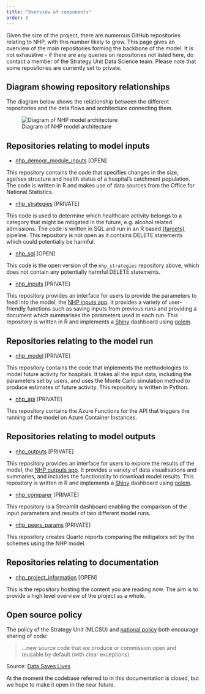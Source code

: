 ```yaml
---
title: "Overview of components"
order: 6
---
```


Given the size of the project, there are numerous GitHub repositories relating to NHP, with this number likely to grow. This page gives an overview of the main repositories forming the backbone of the model. It is not exhaustive - if there are any queries on repositories not listed here, do contact a member of the Strategy Unit Data Science team. Please note that some repositories are currently set to private.

## Diagram showing repository relationships

The diagram below shows the relationship between the different repositories and the data flows and architecture connecting them.

![Diagram of NHP model architecture](../resources/NHP_diagram_public_2-0.png){fig-alt="A diagram showing the connections between the various repositories"}

## Repositories relating to model inputs

-   [nhp_demogr_module_inputs](https://github.com/The-Strategy-Unit/nhp_demogr_module_inputs) [OPEN]

This repository contains the code that specifies changes in the size, age/sex structure and health status of a hospital's catchment population. The code is written in R and makes use of data sources from the Office for National Statistics.

-   [nhp_strategies](https://github.com/The-Strategy-Unit/nhp_strategies) [PRIVATE]

This code is used to determine which healthcare activity belongs to a category that might be mitigated in the future, e.g. alcohol related admissions. The code is written in SQL and run in an R based [{targets}](https://cran.r-project.org/web/packages/targets/index.html) pipeline. This repository is not open as it contains DELETE statements which could potentially be harmful.

-   [nhp_sql](https://github.com/The-Strategy-Unit/nhp_sql) [OPEN]

This code is the open version of the `nhp_strategies` repository above, which does not contain any potentially harmful DELETE statements. 

-   [nhp_inputs](https://github.com/The-Strategy-Unit/nhp_inputs) [PRIVATE]

This repository provides an interface for users to provide the parameters to feed into the model, the [NHP inputs app](https://connect.strategyunitwm.nhs.uk/nhp/inputs/). It provides a variety of user-friendly functions such as saving inputs from previous runs and providing a document which summarises the parameters used in each run. This repository is written in R and implements a [Shiny](https://shiny.posit.co/) dashboard using [golem](https://thinkr-open.github.io/golem/).

## Repositories relating to the model run

-   [nhp_model](https://github.com/The-Strategy-Unit/nhp_model/) [PRIVATE]

This repository contains the code that implements the methodologies to model future activity for hospitals. It takes all the input data, including the parameters set by users, and uses the Monte Carlo simulation method to produce estimates of future activity. This repository is written in Python.

-   [nhp_api](https://github.com/The-Strategy-Unit/nhp_api/) [PRIVATE]

This repository contains the Azure Functions for the API that triggers the running of the model on Azure Container Instances. 

## Repositories relating to model outputs

-   [nhp_outputs](https://github.com/The-Strategy-Unit/nhp_outputs) [PRIVATE]

This repository provides an interface for users to explore the results of the model, the [NHP outputs app](https://connect.strategyunitwm.nhs.uk/nhp/outputs/). It provides a variety of data visualisations and summaries, and includes the functionality to download model results. This repository is written in R and implements a [Shiny](https://shiny.posit.co/) dashboard using [golem](https://thinkr-open.github.io/golem/).

-   [nhp_comparer](https://github.com/The-Strategy-Unit/nhp_comparer) [PRIVATE]

This repository is a Streamlit dashboard enabling the comparison of the input parameters and results of two different model runs.

-   [nhp_peers_params](https://github.com/The-Strategy-Unit/nhp_peers_params) [PRIVATE]

This repository creates Quarto reports comparing the mitigators set by the schemes using the NHP model.

## Repositories relating to documentation

-   [nhp_project_information](https://github.com/The-Strategy-Unit/nhp_project_information) [OPEN]

This is the repository hosting the content you are reading now. The aim is to provide a high level overview of the project as a whole.

## Open source policy

The policy of the Strategy Unit (MLCSU) and [national policy](https://www.gov.uk/government/publications/data-saves-lives-reshaping-health-and-social-care-with-data/data-saves-lives-reshaping-health-and-social-care-with-data#working-with-partners-to-develop-innovations-that-improve-health-and-care) both encourage sharing of code:

> ...new source code that we produce or commission open and reusable by default (with clear exceptions)

Source: [Data Saves Lives](https://www.gov.uk/government/publications/data-saves-lives-reshaping-health-and-social-care-with-data/data-saves-lives-reshaping-health-and-social-care-with-data#working-with-partners-to-develop-innovations-that-improve-health-and-care)

At the moment the codebase referred to in this documentation is closed, but we hope to make it open in the near future.
